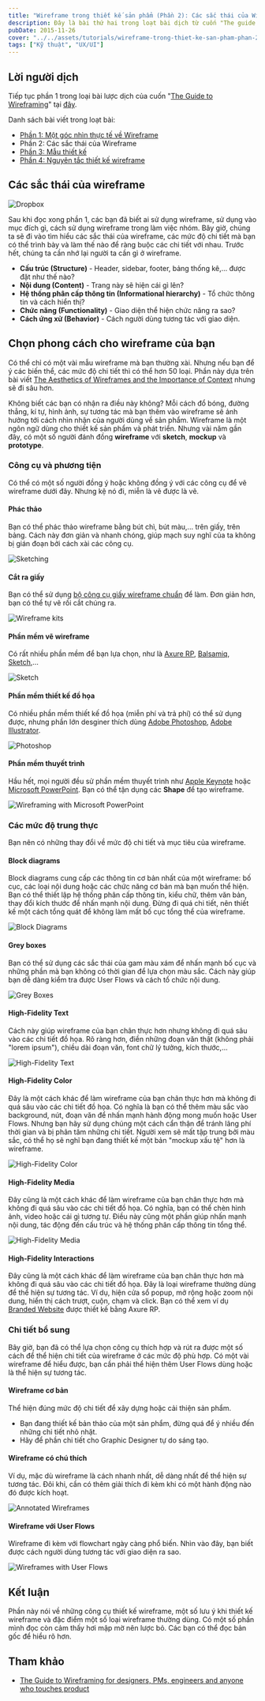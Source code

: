 ```yaml
---
title: "Wireframe trong thiết kế sản phẩm (Phần 2): Các sắc thái của Wireframe"
description: Đây là bài thứ hai trong loạt bài dịch từ cuốn "The guide to wireframing". Phần này đề cập đến những công cụ thiết kế wireframe, một số lưu ý khi thiết kế wireframe và đặc điểm một số loại wireframe thường dùng.
pubDate: 2015-11-26
cover: "../../assets/tutorials/wireframe-trong-thiet-ke-san-pham-phan-2/sketching.jpg"
tags: ["Kỹ thuật", "UX/UI"]
---
```


## Lời người dịch

Tiếp tục phần 1 trong loại bài lược dịch của cuốn "[The Guide to Wireframing](http://studio.uxpin.com/ebooks/guide-to-wireframing/)" tại [đây](http://vhnam.github.io/blog/wireframe-trong-thiet-ke-san-pham-phan-1/).

Danh sách bài viết trong loạt bài:

- [Phần 1: Một góc nhìn thực tế về Wireframe](https://vhnam.github.io/tutorials/wireframe-trong-thiet-ke-san-pham-phan-1)
- Phần 2: Các sắc thái của Wireframe
- [Phần 3: Mẫu thiết kế](https://vhnam.github.io/tutorials/wireframe-trong-thiet-ke-san-pham-phan-3)
- [Phần 4: Nguyên tắc thiết kế wireframe](https://vhnam.github.io/tutorials/wireframe-trong-thiet-ke-san-pham-phan-4)

## Các sắc thái của wireframe

![Dropbox](../../assets/tutorials/wireframe-trong-thiet-ke-san-pham-phan-2/dropbox.png)

Sau khi đọc xong phần 1, các bạn đã biết ai sử dụng wireframe, sử dụng vào mục đích gì, cách sử dụng wireframe trong làm việc nhóm. Bây giờ, chúng ta sẽ đi vào tìm hiểu các sắc thái của wireframe, các mức độ chi tiết mà bạn có thể trình bày và làm thế nào để ràng buộc các chi tiết với nhau. Trước hết, chúng ta cần nhớ lại người ta cần gì ở wireframe.

- **Cấu trúc (Structure)** - Header, sidebar, footer, bảng thống kê,... được đặt như thế nào?
- **Nội dung (Content)** - Trang này sẽ hiện cái gì lên?
- **Hệ thống phân cấp thông tin (Informational hierarchy)** - Tổ chức thông tin và cách hiển thị?
- **Chức năng (Functionality)** - Giao diện thể hiện chức năng ra sao?
- **Cách ứng xử (Behavior)** - Cách người dùng tương tác với giao diện.

## Chọn phong cách cho wireframe của bạn

Có thể chỉ có một vài mẫu wireframe mà bạn thường xài. Nhưng nếu bạn để ý các biến thể, các mức độ chi tiết thì có thể hơn 50 loại. Phần này dựa trên bài viết [The Aesthetics of Wireframes and the Importance of Context](http://designmodo.com/aesthetics-wireframes-context/) nhưng sẽ đi sâu hơn.

Không biết các bạn có nhận ra điều này không? Mỗi cách đổ bóng, đường thẳng, kí tự, hình ảnh, sự tương tác mà bạn thêm vào wireframe sẽ ảnh hưởng tới cách nhìn nhận của người dùng về sản phẩm. Wireframe là một ngôn ngữ dùng cho thiết kế sản phẩm và phát triển. Nhưng vài năm gần đây, có một số người đánh đồng **wireframe** với **sketch**, **mockup** và **prototype**.

### Công cụ và phương tiện

Có thể có một số người đồng ý hoặc không đồng ý với các công cụ để vẽ wireframe dưới đây. Nhưng kệ nó đi, miễn là vẽ được là vẽ.

#### Phác thảo

Bạn có thể phác thảo wireframe bằng bút chì, bút màu,... trên giấy, trên bảng. Cách này đơn giản và nhanh chóng, giúp mạch suy nghĩ của ta không bị gián đoạn bởi cách xài các công cụ.

![Sketching](../../assets/tutorials/wireframe-trong-thiet-ke-san-pham-phan-2/sketching.jpg)

#### Cắt ra giấy

Bạn có thể sử dụng [bộ công cụ giấy wireframe chuẩn](https://www.uxpin.com/web-kit.html) để làm. Đơn giản hơn, bạn có thể tự vẽ rồi cắt chúng ra.

![Wireframe kits](../../assets/tutorials/wireframe-trong-thiet-ke-san-pham-phan-2/wireframe-kits.png)

#### Phần mềm vẽ wireframe

Có rất nhiều phần mềm để bạn lựa chọn, như là [Axure RP](http://www.axure.com/), [Balsamiq](https://balsamiq.com/), [Sketch](https://www.sketchapp.com/),...

![Sketch](../../assets/tutorials/wireframe-trong-thiet-ke-san-pham-phan-2/sketch.png)

#### Phần mềm thiết kế đồ họa

Có nhiều phần mềm thiết kế đồ họa (miễn phí và trả phí) có thể sử dụng được, nhưng phần lớn desginer thích dùng [Adobe Photoshop](http://www.adobe.com/products/photoshop.html), [Adobe Illustrator](http://www.adobe.com/products/illustrator.html).

![Photoshop](../../assets/tutorials/wireframe-trong-thiet-ke-san-pham-phan-2/photoshop-wireframe.jpg)

#### Phần mềm thuyết trình

Hầu hết, mọi người đều sử phần mềm thuyết trình như [Apple Keynote](http://www.apple.com/mac/keynote/) hoặc [Microsoft PowerPoint](https://products.office.com/en-us/powerpoint). Bạn có thể tận dụng các **Shape** để tạo wireframe.

![Wireframing with Microsoft PowerPoint](../../assets/tutorials/wireframe-trong-thiet-ke-san-pham-phan-2/wireframing-powerpoint.jpg)

### Các mức độ trung thực

Bạn nên có những thay đổi về mức độ chi tiết và mục tiêu của wireframe.

#### Block diagrams

Block diagrams cung cấp các thông tin cơ bản nhất của một wireframe: bố cục, các loại nội dung hoặc các chức năng cơ bản mà bạn muốn thể hiện. Bạn có thể thiết lập hệ thống phân cấp thông tin, kiểu chữ, thêm văn bản, thay đổi kích thước để nhấn mạnh nội dung. Đừng đi quá chi tiết, nên thiết kế một cách tổng quát để không làm mất bố cục tổng thể của wireframe.

![Block Diagrams](../../assets/tutorials/wireframe-trong-thiet-ke-san-pham-phan-2/block-diagrams.jpg)

#### Grey boxes

Bạn có thể sử dụng các sắc thái của gam màu xám để nhấn mạnh bố cục và những phần mà bạn không có thời gian để lựa chọn màu sắc. Cách này giúp bạn dễ dàng kiểm tra được User Flows và cách tổ chức nội dung.

![Grey Boxes](../../assets/tutorials/wireframe-trong-thiet-ke-san-pham-phan-2/grey-boxes.jpg)

#### High-Fidelity Text

Cách này giúp wireframe của bạn chân thực hơn nhưng không đi quá sâu vào các chi tiết đồ họa. Rõ ràng hơn, điền những đoạn văn thật (không phải "lorem ipsum"), chiều dài đoạn văn, font chữ lý tưởng, kích thước,...

![High-Fidelity Text](../../assets/tutorials/wireframe-trong-thiet-ke-san-pham-phan-2/high-fidelity-text.png)

#### High-Fidelity Color

Đây là một cách khác để làm wireframe của bạn chân thực hơn mà không đi quá sâu vào các chi tiết đồ họa. Có nghĩa là bạn có thể thêm màu sắc vào background, nút, đoạn văn để nhấn mạnh hành động mong muốn hoặc User Flows. Nhưng bạn hãy sử dụng chúng một cách cẩn thận để tránh lãng phí thời gian và bị phân tâm những chi tiết. Người xem sẽ mất tập trung bởi màu sắc, có thể họ sẽ nghĩ bạn đang thiết kế một bản "mockup xấu tệ" hơn là wireframe.

![High-Fidelity Color](../../assets/tutorials/wireframe-trong-thiet-ke-san-pham-phan-2/high-fidelity-color.png)

#### High-Fidelity Media

Đây cũng là một cách khác để làm wireframe của bạn chân thực hơn mà không đi quá sâu vào các chi tiết đồ họa. Có nghĩa, bạn có thể chèn hình ảnh, video hoặc cái gì tương tự. Điều này cũng một phần giúp nhấn mạnh nội dung, tác động đến cấu trúc và hệ thống phân cấp thông tin tổng thể.

![High-Fidelity Media](../../assets/tutorials/wireframe-trong-thiet-ke-san-pham-phan-2/high-fidelity-media.png)

#### High-Fidelity Interactions

Đây cũng là một cách khác để làm wireframe của bạn chân thực hơn mà không đi quá sâu vào các chi tiết đồ họa. Đây là loại wireframe thường dùng để thể hiện sự tương tác. Ví dụ, hiện cửa sổ popup, mở rộng hoặc zoom nội dung, hiển thị cách trượt, cuộn, chạm và click. Bạn có thể xem ví dụ [Branded Website](http://eyzgmj.axshare.com/) được thiết kế bằng Axure RP.

### Chi tiết bổ sung

Bây giờ, bạn đã có thể lựa chọn công cụ thích hợp và rút ra được một số cách để thể hiện chi tiết của wireframe ở các mức độ phù hợp. Có một vài wireframe để hiểu được, bạn cần phải thể hiện thêm User Flows dùng hoặc là thể hiện sự tương tác.

#### Wireframe cơ bản

Thể hiện đúng mức độ chi tiết để xây dựng hoặc cải thiện sản phẩm.

- Bạn đang thiết kế bản thảo của một sản phẩm, đừng quá để ý nhiều đến những chi tiết nhỏ nhặt.
- Hãy để phần chi tiết cho Graphic Designer tự do sáng tạo.

#### Wireframe có chú thích

Ví dụ, mặc dù wireframe là cách nhanh nhất, dễ dàng nhất để thể hiện sự tương tác. Đôi khi, cần có thêm giải thích đi kèm khi có một hành động nào đó được kích hoạt.

![Annotated Wireframes](../../assets/tutorials/wireframe-trong-thiet-ke-san-pham-phan-2/annotated-wireframes.jpg)

#### Wireframe với User Flows

Wireframe đi kèm với flowchart ngày càng phổ biến. Nhìn vào đây, bạn biết được cách người dùng tương tác với giao diện ra sao.

![Wireframes with User Flows](../../assets/tutorials/wireframe-trong-thiet-ke-san-pham-phan-2/wireframe-with-user-flows.jpg)

## Kết luận

Phần này nói về những công cụ thiết kế wireframe, một số lưu ý khi thiết kế wireframe và đặc điểm một số loại wireframe thường dùng. Có một số phần mình đọc còn cảm thấy hơi mập mờ nên lược bỏ. Các bạn có thể đọc bản gốc để hiểu rõ hơn.

## Tham khảo

- [The Guide to Wireframing for designers, PMs, engineers and anyone who touches product](http://studio.uxpin.com/ebooks/guide-to-wireframing/)
